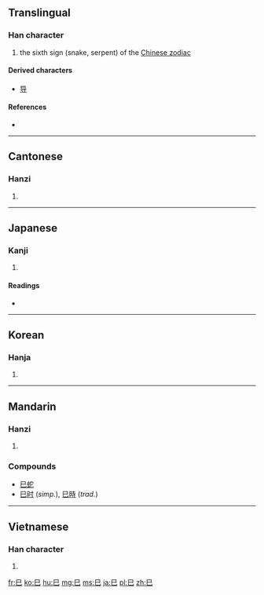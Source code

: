 {{also|己|已}}
==Translingual==
{{stroke order|type=animate}}

===Han character===
{{Han char|rn=49|rad=己|as=00|sn=3|four=7771<sub>7</sub>|canj=口山 (RU)}}

# the sixth sign (snake, serpent) of the [[Wikipedia:Chinese zodiac|Chinese zodiac]]

====Derived characters====
* [[导]]

====References====
* {{Han ref|kx=0326.120|dkj=08744|dj=0631.010|hdz=20984.020|uh=5DF3|ud=24051|bh=A478|bd=42104}}

----

==Cantonese==

===Hanzi===
{{yue-hanzi|jyut=[[zi6]]|y=[[ji6]]}}

# {{defn|lang=yue|sort=己00}}

----

==Japanese==

===Kanji===
{{ja-kanji|grade=8|rs=己00}}

# {{defn|lang=ja|sort=己00}}

====Readings====
* {{ja-readings|on=[[し]] (shi)|kun=[[み]] (mi)}}

----

==Korean==

===Hanja===
{{ko-hanja|hangeul=사|rv=sa|mr=sa}}

# {{defn|lang=ko|sort=己00}}

----

==Mandarin==

===Hanzi===
{{cmn-hanzi|pin=[[sì]] ([[si4]])|wg=ssu<sup>4</sup>}}

# {{defn|lang=cmn|sort=己00}}

===Compounds===
* [[巳蛇]]
* [[巳时]] (''simp.''), [[巳時]] (''trad.'')

----

==Vietnamese==

===Han character===
{{vi-hantu|[[tị]]|rs=己00}}

# {{defn|lang=vi|sort=己00}}

[[fr:巳]]
[[ko:巳]]
[[hu:巳]]
[[mg:巳]]
[[ms:巳]]
[[ja:巳]]
[[pl:巳]]
[[zh:巳]]